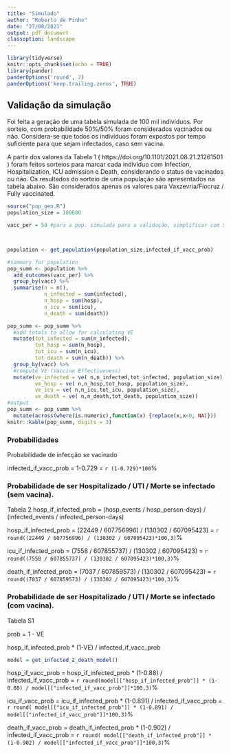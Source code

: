 ```yaml
---
title: "Simulado"
author: "Roberto de Pinho"
date: "27/08/2021"
output: pdf_document
classoption: landscape
---
```


```r
library(tidyverse)
knitr::opts_chunk$set(echo = TRUE)
library(pander)
panderOptions('round', 2)
panderOptions('keep.trailing.zeros', TRUE)
```

## Validação da simulação

Foi feita a geração de uma tabela simulada de 100 mil indivíduos. Por sorteio, com probabilidade 50%/50% foram considerados vacinados ou não. Considera-se que todos os indivíduos foram expostos por tempo suficiente para que sejam infectados, caso sem vacina. 

A partir dos valores da Tabela 1 ( https://doi.org/10.1101/2021.08.21.21261501 ) foram feitos sorteios para marcar cada indivíduo com Infection, Hospitalization, ICU admission e Death, considerando o status de vacinados ou não. Os resultados do sorteio de uma população são apresentados na tabela abaixo. São considerados apenas os valores para Vaxzevria/Fiocruz / Fully vaccinated.


```r
source("pop_gen.R")
population_size = 100000

vacc_per = 50 #para a pop. simulada para a validação, simplificar com 50,50



population <- get_population(population_size,infected_if_vacc_prob) 

#summary for population
pop_summ <- population %>%
  add_outcomes(vacc_per) %>%
  group_by(vacc) %>%
  summarise(n = n(),
            n_infected = sum(infected),
            n_hosp = sum(hosp),
            n_icu = sum(icu),
            n_death = sum(death))

pop_summ <- pop_summ %>%
  #add totals to allow for calculating VE
  mutate(tot_infected = sum(n_infected),
         tot_hosp = sum(n_hosp),
         tot_icu = sum(n_icu),
         tot_death = sum(n_death)) %>% 
  group_by(vacc) %>%
  #compute VE (Vaccine Effectiveness)
  mutate(ve_infected = ve( n,n_infected,tot_infected, population_size),
         ve_hosp = ve( n,n_hosp,tot_hosp, population_size),
         ve_icu = ve( n,n_icu,tot_icu, population_size),
         ve_death = ve( n,n_death,tot_death, population_size)) 
#output
pop_summ <- pop_summ %>%
  mutate(across(where(is.numeric),function(x) {replace(x,x<0, NA)}))
knitr::kable(pop_summ, digits = 3)


```
### Probabilidades 
Probabilidade de infecção se vacinado

infected_if_vacc_prob = 1-0.729 = `r (1-0.729)*100`%

### Probabilidade de ser Hospitalizado / UTI / Morte se infectado (sem vacina).

Tabela 2
hosp_if_infected_prob =  (hosp_events / hosp_person-days) / (infected_events / infected_person-days)

hosp_if_infected_prob =  (22449 / 607756996) / (130302 / 607095423) = `r round((22449 / 607756996) / (130302 / 607095423)*100,3)`%

icu_if_infected_prob =  (7558 / 607855737) / (130302 / 607095423) =  `r round((7558 / 607855737) / (130302 / 607095423)*100,3)`%

death_if_infected_prob =  (7037 / 607859573) / (130302 / 607095423) =   `r round((7037 / 607859573) / (130302 / 607095423)*100,3)`%


### Probabilidade de ser Hospitalizado / UTI / Morte se infectado (com vacina).

Tabela S1

prob = 1 - VE 

hosp_if_infected_prob * (1-VE) / infected_if_vacc_prob

```r
model = get_infected_2_death_model()
```

hosp_if_vacc_prob = hosp_if_infected_prob * (1-0.88) / infected_if_vacc_prob = `r round(model[["hosp_if_infected_prob"]] * (1-0.88) / model[["infected_if_vacc_prob"]]*100,3)`%

icu_if_vacc_prob = icu_if_infected_prob * (1-0.891) / infected_if_vacc_prob = `r round( model[["icu_if_infected_prob"]] * (1-0.891) / model[["infected_if_vacc_prob"]]*100,3)`%

death_if_vacc_prob = death_if_infected_prob * (1-0.902) / infected_if_vacc_prob = `r round( model[["death_if_infected_prob"]] * (1-0.902) / model[["infected_if_vacc_prob"]]*100,3)`%
